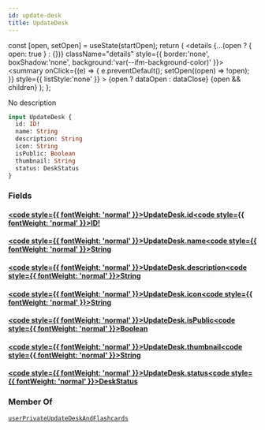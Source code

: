 ```yaml
---
id: update-desk
title: UpdateDesk
---
```









  const [open, setOpen] = useState(startOpen);
  return (
    <details {...(open ? { open: true } : {})} className="details" style={{ border:'none', boxShadow:'none', background:'var(--ifm-background-color)' }}>
      <summary
        onClick={(e) => {
          e.preventDefault();
          setOpen((open) => !open);
        }}
        style={{ listStyle:'none' }}
      >
      {open ? dataOpen : dataClose}
      </summary>
      {open && children}
    </details>
  );
};








No description


```graphql
input UpdateDesk {
  id: ID!
  name: String
  description: String
  icon: String
  isPublic: Boolean
  thumbnail: String
  status: DeskStatus
}
```




### Fields

#### [<code style={{ fontWeight: 'normal' }}>UpdateDesk.<b>id</b></code>](#)<Bullet />[<code style={{ fontWeight: 'normal' }}><b>ID!</b></code>](/main-backend-service/graphql/🧠🔍introspection/types/scalars/id.mdx) <Badge class="badge badge--secondary badge--non_null" text="non-null"/> <Badge class="badge badge--secondary " text="scalar"/> 



#### [<code style={{ fontWeight: 'normal' }}>UpdateDesk.<b>name</b></code>](#)<Bullet />[<code style={{ fontWeight: 'normal' }}><b>String</b></code>](/main-backend-service/graphql/🧠🔍introspection/types/scalars/string.mdx) <Badge class="badge badge--secondary " text="scalar"/> 



#### [<code style={{ fontWeight: 'normal' }}>UpdateDesk.<b>description</b></code>](#)<Bullet />[<code style={{ fontWeight: 'normal' }}><b>String</b></code>](/main-backend-service/graphql/🧠🔍introspection/types/scalars/string.mdx) <Badge class="badge badge--secondary " text="scalar"/> 



#### [<code style={{ fontWeight: 'normal' }}>UpdateDesk.<b>icon</b></code>](#)<Bullet />[<code style={{ fontWeight: 'normal' }}><b>String</b></code>](/main-backend-service/graphql/🧠🔍introspection/types/scalars/string.mdx) <Badge class="badge badge--secondary " text="scalar"/> 



#### [<code style={{ fontWeight: 'normal' }}>UpdateDesk.<b>isPublic</b></code>](#)<Bullet />[<code style={{ fontWeight: 'normal' }}><b>Boolean</b></code>](/main-backend-service/graphql/🧠🔍introspection/types/scalars/boolean.mdx) <Badge class="badge badge--secondary " text="scalar"/> 



#### [<code style={{ fontWeight: 'normal' }}>UpdateDesk.<b>thumbnail</b></code>](#)<Bullet />[<code style={{ fontWeight: 'normal' }}><b>String</b></code>](/main-backend-service/graphql/🧠🔍introspection/types/scalars/string.mdx) <Badge class="badge badge--secondary " text="scalar"/> 



#### [<code style={{ fontWeight: 'normal' }}>UpdateDesk.<b>status</b></code>](#)<Bullet />[<code style={{ fontWeight: 'normal' }}><b>DeskStatus</b></code>](/main-backend-service/graphql/🧠🔍introspection/types/enums/desk-status.mdx) <Badge class="badge badge--secondary " text="enum"/> 







### Member Of

[`userPrivateUpdateDeskAndFlashcards`](/main-backend-service/graphql/🧠🔍introspection/operations/mutations/user-private-update-desk-and-flashcards.mdx)  <Badge class="badge badge--secondary badge--relation" text="mutation"/>
